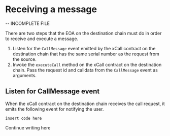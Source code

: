 # Receiving a message

-- INCOMPLETE FILE

There are two steps that the EOA on the destination chain must do in order to receive and execute a message.

1. Listen for the ```CallMessage``` event emitted by the xCall contract on the destination chain that has the same serial number as the request from the source.
2. Invoke the ```executeCall``` method on the xCall contract on the destination chain. Pass the request id and calldata from the ```CallMessage``` event as arguments.

## Listen for CallMessage event

When the xCall contract on the destination chain receives the call request, it emits the following event for notifying the user.

```filename="" copy
insert code here
```

Continue writing here